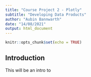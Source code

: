 ```yaml
---
title: "Course Project 2 - Plotly"
subtitle: "Developing Data Products"
author: "Aubin Bannwarth"
date: "14/08/2021"
output: html_document
---
```


```r
knitr::opts_chunk$set(echo = TRUE)
```

## Introduction

This will be an intro to 